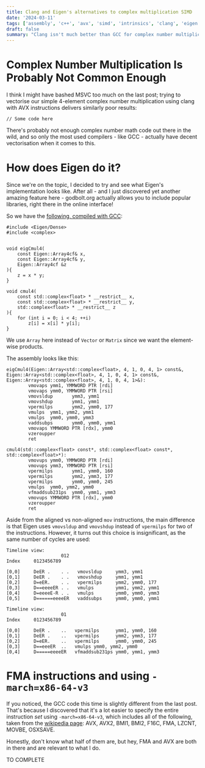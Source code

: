 ```yaml
---
title: Clang and Eigen's alternatives to complex multiplication SIMD
date: '2024-03-11'
tags: ['assembly', 'c++', 'avx', 'simd', 'intrinsics', 'clang', 'eigen']
draft: false
summary: "Clang isn't much better than GCC for complex number multiplication, while Eigen is equivalent to GCC but uses slightly different instructions." 
---
```


# Complex Number Multiplication Is Probably Not Common Enough

I think I might have bashed MSVC too much on the last post; trying to vectorise our simple 4-element complex number multiplication using clang with AVX instructions delivers similarly poor results:

```
// Some code here

```

There's probably not enough complex number math code out there in the wild, and so only the most used compilers - like GCC - actually have decent vectorisation when it comes to this.

# How does Eigen do it?

Since we're on the topic, I decided to try and see what Eigen's implementation looks like. After all - and I just discovered yet another amazing feature here - godbolt.org actually allows you to include popular libraries, right there in the online interface!

So we have the [following, compiled with GCC](https://godbolt.org/z/rcPn8Wf9a):

```
#include <Eigen/Dense>
#include <complex>


void eigCmul4(
    const Eigen::Array4cf& x,
    const Eigen::Array4cf& y,
    Eigen::Array4cf &z
){
    z = x * y;
}

void cmul4(
    const std::complex<float> * __restrict__ x,
    const std::complex<float> * __restrict__ y,
    std::complex<float> * __restrict__ z
){
    for (int i = 0; i < 4; ++i)
        z[i] = x[i] * y[i];
}
```

We use ```Array``` here instead of ```Vector``` or ```Matrix``` since we want the element-wise products.

The assembly looks like this:

```
eigCmul4(Eigen::Array<std::complex<float>, 4, 1, 0, 4, 1> const&, Eigen::Array<std::complex<float>, 4, 1, 0, 4, 1> const&, Eigen::Array<std::complex<float>, 4, 1, 0, 4, 1>&):
        vmovaps ymm1, YMMWORD PTR [rdi]
        vmovaps ymm0, YMMWORD PTR [rsi]
        vmovsldup       ymm3, ymm1
        vmovshdup       ymm1, ymm1
        vpermilps       ymm2, ymm0, 177
        vmulps  ymm1, ymm2, ymm1
        vmulps  ymm0, ymm0, ymm3
        vaddsubps       ymm0, ymm0, ymm1
        vmovaps YMMWORD PTR [rdx], ymm0
        vzeroupper
        ret

cmul4(std::complex<float> const*, std::complex<float> const*, std::complex<float>*):
        vmovups ymm0, YMMWORD PTR [rdi]
        vmovups ymm3, YMMWORD PTR [rsi]
        vpermilps       ymm1, ymm0, 160
        vpermilps       ymm2, ymm3, 177
        vpermilps       ymm0, ymm0, 245
        vmulps  ymm0, ymm2, ymm0
        vfmaddsub231ps  ymm0, ymm1, ymm3
        vmovups YMMWORD PTR [rdx], ymm0
        vzeroupper
        ret

```

Aside from the aligned vs non-aligned ```mov``` instructions, the main difference is that Eigen uses ```vmovsldup``` and ```vmovshdup``` instead of ```vpermilps``` for two of the instructions. However, it turns out this choice is insignificant, as the same number of cycles are used:

```
Timeline view:
                    012
Index     0123456789   

[0,0]     DeER .    . .   vmovsldup     ymm3, ymm1
[0,1]     DeER .    . .   vmovshdup     ymm1, ymm1
[0,2]     D=eER.    . .   vpermilps     ymm2, ymm0, 177
[0,3]     D==eeeeER . .   vmulps        ymm1, ymm2, ymm1
[0,4]     D=eeeeE-R . .   vmulps        ymm0, ymm0, ymm3
[0,5]     D======eeeeER   vaddsubps     ymm0, ymm0, ymm1

Timeline view:
                    01
Index     0123456789  

[0,0]     DeER .    ..   vpermilps      ymm1, ymm0, 160
[0,1]     DeER .    ..   vpermilps      ymm2, ymm3, 177
[0,2]     D=eER.    ..   vpermilps      ymm0, ymm0, 245
[0,3]     D==eeeER  ..   vmulps ymm0, ymm2, ymm0
[0,4]     D=====eeeeER   vfmaddsub231ps ymm0, ymm1, ymm3
```

# FMA instructions and using ```-march=x86-64-v3```

If you noticed, the GCC code this time is slightly different from the last post. That's because I discovered that it's a lot easier to specify the entire instruction _set_ using ```-march=x86-64-v3```, which includes all of the following, taken from the [wikipedia page](https://en.wikipedia.org/wiki/X86-64): AVX, AVX2, BMI1, BMI2, F16C, FMA, LZCNT, MOVBE, OSXSAVE.

Honestly, don't know what half of them are, but hey, FMA and AVX are both in there and are relevant to what I do.



TO COMPLETE

